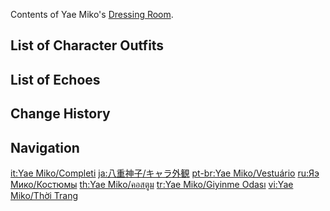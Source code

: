 {{CharacterTabs}}
Contents of Yae Miko's [[Dressing Room]].

==List of Character Outfits==
{{Outfits by Category Table|Yae Miko Outfits|nocharacter=1}}

==List of Echoes==
{{Echoes by Category Table|Yae Miko Echoes|nocharacter=1}}

==Change History==
{{Change History|2.5}}

==Navigation==
{{Character Navbox|Dressing Room}}

[[it:Yae Miko/Completi]]
[[ja:八重神子/キャラ外観]]
[[pt-br:Yae Miko/Vestuário]]
[[ru:Яэ Мико/Костюмы]]
[[th:Yae Miko/คอสตูม]]
[[tr:Yae Miko/Giyinme Odası]]
[[vi:Yae Miko/Thời Trang]]